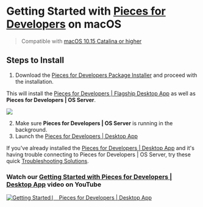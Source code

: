 # Getting Started with [Pieces for Developers]( {{links.website.home}} ) on macOS
> Compatible with <a href="{{ links.installation.macos_catalina }}">macOS 10.15 Catalina or higher</a>

## Steps to Install
1. Download the <a href="{{ links.installation.pieces_pkg }}">Pieces for Developers Package Installer</a> and proceed with the installation.

This will install the <a href="{{ links.website.pfd_desktop_install }}">Pieces for Developers | Flagship Desktop App</a> as well as **Pieces for Developers | OS Server**.

![](https://storage.googleapis.com/pieces_static_resources/vs_code_marketplace/GIFs/INSTALL_MACOS)

2. Make sure **Pieces for Developers | OS Server** is running in the background.
3. Launch the <a href="{{ links.installation.localhost }}">Pieces for Developers | Desktop App</a>

If you've already installed the <a href="{{ links.website.home }}">Pieces for Developers | Desktop App</a> and it's having trouble connecting to Pieces for Developers | OS Server, try these quick <a href="{{ links.internal.faqs }}">Troubleshooting Solutions</a>.

### Watch our <a href="{{ links.videos.getting_started_desktop }}">Getting Started with Pieces for Developers | Desktop App</a> video on YouTube
[![Getting Started ⎸ Pieces for Developers | Desktop App](https://storage.googleapis.com/pieces_static_resources/pfd_wiki/MEET_PIECES.png)](https://youtu.be/bczfW9wk8Bo)
